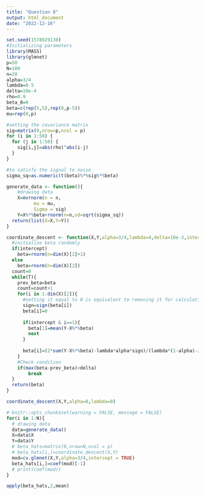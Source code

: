 ```yaml
---
title: "Question 8"
output: html_document
date: "2022-12-16"
---
```


```r
set.seed(1578929130)
#Initializing parameters
library(MASS)
library(glmnet)
p=50
N=100
n=20
alpha=3/4
lambda=0.5
delta=10e-4
rho=0.9
beta_0=0
beta=c(rep(5,5),rep(0,p-5))
mu=rep(0,p)

#setting the covariance matrix
sig=matrix(0,nrow=p,ncol = p)
for (i in 1:50) {
  for (j in 1:50) {
    sig[i,j]=abs(rho)^abs(i-j)
  }
}

#to satisfy the signal to noise
sigma_sq=as.numeric(t(beta)%*%sig%*%beta)
```

```r
generate_data <- function(){
    #drawing data
    X=mvrnorm(n = n,
          mu = mu, 
          Sigma = sig)
    Y=X%*%beta+rnorm(n=n,sd=sqrt(sigma_sq))
  return(list(X=X,Y=Y))
}
```


```r
coordinate_descent <- function(X,Y,alpha=3/4,lambda=4,delta=10e-3,intercept=F){
  #initialize beta randomly
  if(intercept)
    beta=rnorm(n=dim(X)[2]+1)
  else
    beta=rnorm(n=dim(X)[2])
  count=0
  while(T){
    prev_beta=beta
    count=count+1
    for(i in 1:dim(X)[2]){
      #setting it equal to 0 is equivalent to removing it for calculations.
      sign=sign(beta[i])
      beta[i]=0
      
      if(intercept & i==1){
        beta[1]=mean(Y-X%*%beta)
        next
      }
      
      beta[i]=(2*sum(Y-X%*%beta)-lambda*alpha*sign)/(lambda*(1-alpha)-2*sum(X[,i]))
    }
    #Check condition
    if(max(beta-prev_beta)<delta)
        break
  }
  return(beta)
}
```

```r
coordinate_descent(X,Y,alpha=0,lambda=0)
```



```r
# knitr::opts_chunk$set(warning = FALSE, message = FALSE) 
for(i in 1:N){
  # drawing data
  data=generate_data()
  X=data$X
  Y=data$Y
  # beta_hats=matrix(0,nrow=N,ncol = p)
  # beta_hats[i,]=coordinate_descent(X,Y)
  mod=cv.glmnet(X,Y,alpha=3/4,intercept = TRUE)
  beta_hats[i,]=coef(mod)[-1]
  # print(coef(mod))
}

apply(beta_hats,2,mean)
```


